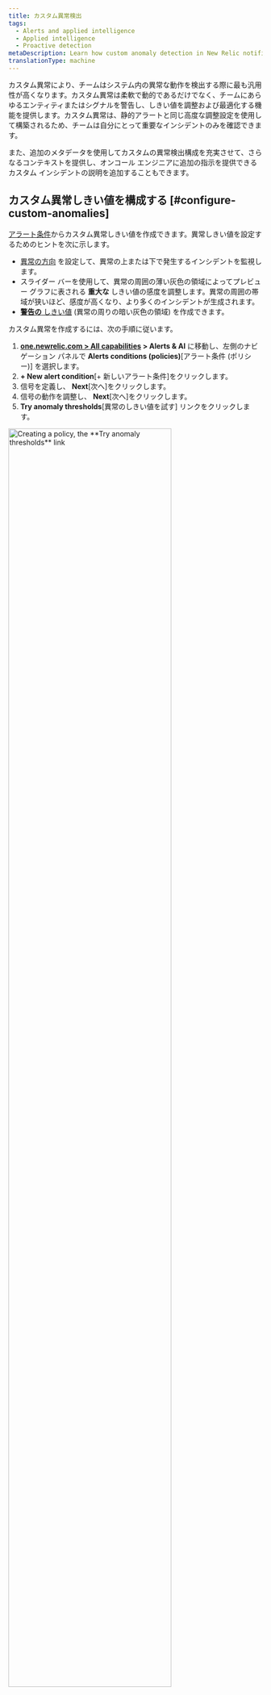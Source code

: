 ```yaml
---
title: カスタム異常検出
tags:
  - Alerts and applied intelligence
  - Applied intelligence
  - Proactive detection
metaDescription: Learn how custom anomaly detection in New Relic notifies you of unusual app behavior.
translationType: machine
---
```







カスタム異常により、チームはシステム内の異常な動作を検出する際に最も汎用性が高くなります。カスタム異常は柔軟で動的であるだけでなく、チームにあらゆるエンティティまたはシグナルを警告し、しきい値を調整および最適化する機能を提供します。カスタム異常は、静的アラートと同じ高度な調整設定を使用して構築されるため、チームは自分にとって重要なインシデントのみを確認できます。

また、追加のメタデータを使用してカスタムの異常検出構成を充実させて、さらなるコンテキストを提供し、オンコール エンジニアに追加の指示を提供できるカスタム インシデントの説明を追加することもできます。

## カスタム異常しきい値を構成する [#configure-custom-anomalies]

[アラート条件](/docs/alerts-applied-intelligence/new-relic-alerts/alert-conditions/create-nrql-alert-conditions/)からカスタム異常しきい値を作成できます。異常しきい値を設定するためのヒントを次に示します。

* [異常の方向](#anomaly-direction) を設定して、異常の上または下で発生するインシデントを監視します。
* スライダー バーを使用して、異常の周囲の薄い灰色の領域によってプレビュー グラフに表される **重大な** しきい値の感度を調整します。異常の周囲の帯域が狭いほど、感度が高くなり、より多くのインシデントが生成されます。
* [**警告の** しきい値](/docs/alerts-applied-intelligence/new-relic-alerts/advanced-alerts/advanced-techniques/set-thresholds-alert-condition/#threshold-levels) (異常の周りの暗い灰色の領域) を作成できます。

カスタム異常を作成するには、次の手順に従います。

1. **[one.newrelic.com > All capabilities](https://one.newrelic.com/all-capabilities) > Alerts & AI** に移動し、左側のナビゲーション パネルで **Alerts conditions (policies)**\[アラート条件 (ポリシー)] を選択します。
2. **+ New alert condition**\[+ 新しいアラート条件]をクリックします。
3. 信号を定義し、 **Next**\[次へ]をクリックします。
4. 信号の動作を調整し、 **Next**\[次へ]をクリックします。
5. **Try anomaly thresholds**\[異常のしきい値を試す] リンクをクリックします。

<img
  width="80%;"
  title="Creating a policy, the **Try anomaly thresholds** link"
  alt="Creating a policy, the **Try anomaly thresholds** link"
  src={alertsTryAnomalyThresholds}
/>

6. しきい値タイプとして「異常」を選択した後、1 つ以上のしきい値の設定を構成する必要があります。異常検出は、以前のアクティビティに基づいて、次のデータ ポイントがどうなるかを予測します。カスタム異常検出のしきい値は、シグナル値が予測された値から離れている標準偏差の数です。

   しきい値を構成するには、次のことを行う必要があります。

   * 「しきい値の方向」を上、下、または両方に設定します。これは、信号値 (クエリの出力) が予測値を上回っている場合、予測値を下回っている場合、またはそのいずれかである場合にのみ、インシデントを作成することを意味します。

     このフィールドは、指定された期間中のデータ ポイントの数がしきい値外でなければならないことを示します。 オプションは 、**for at least**\[少なくとも] と **at least once in**\[少なくとも一度]です。 **for at least**\[少なくとも] を選択すると 、インシデントが開かれる前に、指定された期間、シグナルのすべてのデータ ポイントがしきい値の範囲外にある必要があります。 インシデントをクローズするには、逆が成り立つ必要があります。 オプション **at least once in**\[少なくとも一度]とは、 信号のデータ ポイントのいずれかがしきい値を超えるとすぐに、インシデントが開始されることを意味します。 このオプションを使用すると、インシデントをいつオープンするかを決定する際に、期間は関係ありません。 ただし、これはインシデントのクローズに関連しています。 シグナルのすべてのデータ ポイントは、指定された期間、しきい値内にある必要があります

   * 「しきい値期間」を設定します。これは、インシデントが開かれる前にシグナル値がしきい値外に留まらなければならない時間と考えてください。逆に、インシデントがクローズされるためにシグナルがしきい値内にある必要がある時間でもあります。

     このフィールドは、上記の期間に対応します。これは、信号が定義されているしきい値に違反している必要がある長さです。これは、実際のしきい値期間です。

   * 「しきい値レベル」を設定します。カスタム異常検出の場合、これはシグナルのデータ ポイントが予測した値からの標準偏差の数です。

<img
  width="80%;"
  title="Set anomaly thresholds"
  alt="Set anomaly thresholds"
  src={alertsSetAnomalyThresholds}
/>

7. **Next**\[次へ]をクリックします。
8. アラート条件の詳細を追加し、 **Save condition**\[条件を保存]をクリックします。

## マルチシグナル条件のしきい値の設定 (ファセット クエリ) [#faceted-queries]

手順 1 でクエリをどのように定義したかによっては、アラート条件が 1 つだけでなく、多くのシグナルを監視している場合があります。NRQL を使用する場合、これらのクエリは [`FACET` 句](/docs/query-your-data/nrql-new-relic-query-language/get-started/nrql-syntax-clauses-functions/#sel-facet)を使用します。1 つのアラート条件で監視できるシグナルの最大数は 5,000 です。指定したしきい値設定は、この条件によって監視されるすべての信号に同じように適用されます。各信号は個別に監視および評価されますが、設定はすべての信号に一貫して適用されます。プレビュー チャートには最大 500 個のシグナルのみが表示されます。ただし、チャートに複数のシグナルが表示されている場合、予測シグナルとしきい値バンドは表示されません。理想的なしきい値を決定する際にその情報を表示するには、凡例から時系列シグナルの 1 つを選択して、グラフを 1 つの時系列にフィルター処理します。

<img
  title="Faceted anomalies"
  alt="A screenshot depicting faceted anomalies"
  src={alertsFacetedAnomalies}
/>

<img
  title="Configured faceted anomalies"
  alt="A screenshot depicting a deeper dive into facted anomalies "
  src={alertsFacetedAnomaliesTwo}
/>

## 異常の方向: 上限または下限の範囲を選択します [#anomaly-direction]

予測値を上回る (「上限」) か、予測値を下回る (「下限」) か、または上回るか下回るかを条件で検索するかどうかを選択できます。これらは、予測方向セレクターで選択します。

使用例：

* エラー率のようなデータ ソースには上限設定を使用する場合があります。これは、通常、データ ソースが上昇する場合のみ考慮し、下降する場合は考慮しないためです。
* スループットのようなデータ ソースには \[下限] 設定を使用できます。これは、突然の上昇変動が非常に一般的であるためですが、突然の大幅な下降は問題を示している可能性があるためです。

以下に、それぞれの異常方向の設定で、データの大きな変動がどのように扱われるかに関する例を示します。赤色の領域はインシデントを表します。

<img
  title="A screenshot of anomaly details in the New Relic UI"
  alt="A screenshot demonstrating how to select upper and lower ranges for anomalies"
  src={alertsAnomaliesSetUpperandLowerRanges}
/>

## 予測値の計算に関するルール [#anomaly-rules]

予測を計算するアルゴリズムは数学的に複雑です。その予測能力を支配する主要なルールのいくつかを次に示します。

* **データ**の経過時間 最初の作成では、データの可用性と予測の種類に応じて、1 ～ 4 週間のデータを使用して予測が計算されます。作成後、アルゴリズムは長期間にわたる継続的なデータの変動を考慮に入れますが、最近のデータにはより大きな重みが与えられます。短期間しか存在しなかったデータの場合、予測値は大きく変動する可能性が高く、あまり正確ではありません。これは、通常の値と動作を判断するのに十分なデータがないためです。データの履歴が多いほど、予測としきい値がより正確になります。
* **データの一貫**性一貫した範囲内にとどまっている、またはゆっくりと着実に傾向を示すメトリック値の場合、より予測可能な動作は、予測の周りでしきい値が厳しくなることを意味します。より多様で予測不可能なデータは、より緩い (より広い) しきい値を持ちます。
* **定期**的な変動 1 週間よりも短い周期的な変動 (毎週水曜日の午後 1 時の展開や夜間のレポートなど) の場合、予測アルゴリズムはこれらの周期的な変動を探し、それらに適応しようとします。